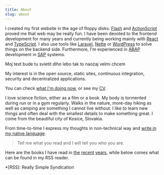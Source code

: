 ```yaml
---
title: About
slug: about
---
```



I created my first website in the age of floppy disks. [Flash](http://joecartoon.com/) and [ActionScript](http://ps2.praystation.com/pound/v3/) proved me that web may be really fun. I have been devoted to the frontend development for many years and currently being working mainly with [React](https://reactjs.org/) and [TypeScript](https://www.typescriptlang.org/). I also use tools like [Laravel](https://laravel.com/), [Nette](https://nette.org/) or [WordPress](https://wordpress.org/) to solve things on the backend side. Furthermore, I'm experienced in [ABAP](https://en.wikipedia.org/wiki/ABAP) development in [SAP](http://go.sap.com/) systems.

<TextFit>Moj text</TextFit>
<TextFit>bude tu svietit</TextFit>
<TextFit>dlho</TextFit>
<TextFit>lebo tak to naozaj velmi chcem</TextFit>

My interest is in the open source, static sites, continuous integration, security and decentralized applications.

<Tip>

You can check [what I'm doing now](/now), or see my [CV](/cv).

</Tip>

I love science fiction, either as a film or a book. My body is tormented during run or in a gym regularly. Walks in the nature, more-day hiking as well as camping are something I cannot live without. I like to learn new things and often deal with the smallest details to make something great. I come from the beautiful city of Kosice, Slovakia.

From time-to-time I express my thoughts in non-technical way and [write in my native language](https://dennikn.sk/autor/iafke/).

> Tell me what you read and I will tell you who you are.

Here are the books I have read in [the](https://www.goodreads.com/review/list/53605807-roman-vesel?read_at=2017&view=covers) [recent](https://www.goodreads.com/review/list/53605807-roman-vesel?read_at=2018&view=covers) [years](https://www.goodreads.com/review/list/53605807-roman-vesel?read_at=2019&view=covers), while below comes what can be found in my RSS reader.

<Feedly />

*[RSS]: Really Simple Syndication
